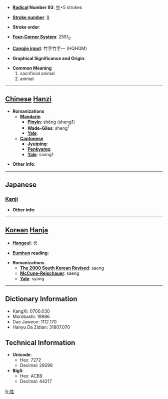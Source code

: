 * '''[[Wiktionary:Chinese radical index| Radical]] Number 93''': [[Wiktionary:Chinese radical index 牛|牛]]+5 strokes

* '''[[Wiktionary:Chinese total strokes index|Stroke number]]''': [[Wiktionary:Chinese total strokes index 9|9]]

* '''Stroke order''': 

* '''[[Wiktionary:Chinese four corner index|Four-Corner System]]''': 2551<sub>0</sub>

* '''[[Wiktionary:Chinese Cangjie index|Cangjie input]]''': 竹手竹手一 (HQHQM)

* '''Graphical Significance and Origin''': 

* '''Common Meaning'''
*#sacrificial animal
*# animal


----

== [[Chinese]] [[Hanzi]] ==

* '''Romanizations'''
** '''[[Mandarin]]'''
*** '''[[Pinyin]]''': shēng (sheng1)
*** '''[[Wade-Giles]]''': sheng<sup>1</sup>
*** '''[[Yale]]''': 
** '''[[Cantonese]]'''
*** '''[[Jyutping]]''':
*** '''[[Penkyamp]]''': 
*** '''[[Yale]]''': saang1

* '''Other info''': 

----

==Japanese==
===[[Kanji]]===
{{kanji|on readings=[[せい]] (sei), [[しょう]] (shō)|kun readings=[[いけにえ]] (ikenie)}}

* '''Other info''':  

----

== [[Korean]] [[Hanja]] ==

* '''[[Hangeul]]''': 생

* '''[[Eumhun]] reading''': 

* '''Romanizations'''
** '''[[The 2000 South Korean Revised Romanization|The 2000 South Korean Revised]]''': saeng
** '''[[McCune-Reischauer]]''': saeng
** '''[[Yale]]''': syang

----

== Dictionary Information ==

* KangXi: 0700.030
* Morobashi: 19986
* Dae Jaweon: 1112.170
* Hanyu Da Zidian: 31807.070

== Technical Information ==

* '''Unicode''':
** Hex: 7272
** Decimal: 29298
* '''Big5''':
** Hex: ACB9
** Decimal: 44217

[[fr:牲]]